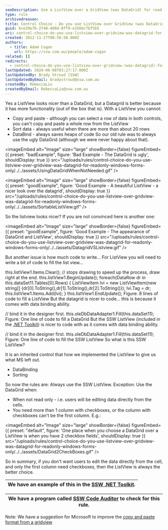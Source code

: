 ```yaml
---
seoDescription: Use a ListView over a GridView (was DataGrid) for read-only data display in Windows Forms applications to achieve a nicer look and improved functionality.
type: rule
archivedreason:
title: Control Choice - Do you use ListView over GridView (was DataGrid) for ReadOnly? (Windows Forms only)
guid: 6ce29e76-2f40-4d0d-8ff9-e156bcfbf5b5
uri: control-choice-do-you-use-listview-over-gridview-was-datagrid-for-readonly-windows-forms-only
created: 2012-11-27T08:50:58.000Z
authors:
  - title: Adam Cogan
    url: https://ssw.com.au/people/adam-cogan
related: []
redirects:
  - control-choice-do-you-use-listview-over-gridview-(was-datagrid)-for-readonly-(windows-forms-only)
lastUpdated: 2024-06-08T03:27:17.000Z
lastUpdatedBy: Brady Stroud [SSW]
lastUpdatedByEmail: bradystroud@ssw.com.au
createdBy: RebeccaLiu
createdByEmail: RebeccaLiu@ssw.com.au
---
```


Yes a ListView looks nicer than a DataGrid, but a Datagrid is better because it has more functionality (out of the box that is). With a ListView you cannot:

- Copy and paste - although you can select a row of data in both controls, you can't copy and paste a whole row from the ListView
- Sort data - always useful when there are more than about 20 rows
- DataBind - always saves heaps of code
So our old rule was to always use the ugly DataGrid (although we were never happy about that).

<imageEmbed
  alt="Image"
  size="large"
  showBorder={false}
  figureEmbed={{
    preset: "badExample",
    figure: 'Bad Example - The DataGrid is ugly',
    shouldDisplay: true
  }}
  src="/uploads/rules/control-choice-do-you-use-listview-over-gridview-was-datagrid-for-readonly-windows-forms-only/../../assets/UsingDataGridWhenNotNeeded.gif"
/>

<imageEmbed
  alt="Image"
  size="large"
  showBorder={false}
  figureEmbed={{
    preset: "goodExample",
    figure: 'Good Example - A beautiful ListView - a nicer look over the datagrid',
    shouldDisplay: true
  }}
  src="/uploads/rules/control-choice-do-you-use-listview-over-gridview-was-datagrid-for-readonly-windows-forms-only/../../assets/SortableListView.gif"
/>

So the listview looks nicer? If you are not convinced here is another one:

<imageEmbed
  alt="Image"
  size="large"
  showBorder={false}
  figureEmbed={{
    preset: "goodExample",
    figure: 'Good Example - The appearance of DataGrid and ListView',
    shouldDisplay: true
  }}
  src="/uploads/rules/control-choice-do-you-use-listview-over-gridview-was-datagrid-for-readonly-windows-forms-only/../../assets/DatagridVSListview.gif"
/>

But another issue is how much code to write... For ListView you will need to write a bit of code to fill the list view...

this.listView1.Items.Clear(); // stops drawing to speed up the process, draw right at the end. this.listView1.BeginUpdate(); foreach(DataRow dr in this.dataSet11.Tables[0].Rows) { ListViewItem lvi = new ListViewItem(new string[] {dr[0].ToString(),dr[1].ToString(),dr[2].ToString()}); lvi.Tag = dr; this.listView1.Items.Add(lvi); } this.listView1.EndUpdate();
Figure: 8 lines of code to fill a ListView
But the datagrid is nicer to code... this is because it comes with data binding ability.

// bind it in the designer first. this.oleDbDataAdapter1.Fill(this.dataSet11);
Figure: One line of code to fill a DataGrid
But the SSW ListView (included in the [.NET Toolkit](http://www.ssw.com.au/ssw/NETToolkit/)) is nicer to code with as it comes with data binding ability.

// bind it in the designer first. this.oleDbDataAdapter1.Fill(this.dataSet11);
Figure: One line of code to fill the SSW ListView
So what is this SSW ListView?

It is an inherited control that how we implemented the ListView to give us what MS left out.

- DataBinding
- Sorting

So now the rules are:
Always use the SSW ListView.
Exception: Use the DataGrid when:

- When not read only - i.e. users will be editing data directly from the cells.
- You need more than 1 column with checkboxes, or the column with checkboxes can't be the first column. E.g.:
  
<imageEmbed
  alt="Image"
  size="large"
  showBorder={false}
  figureEmbed={{
    preset: "default",
    figure: 'One place when you choose a DataGrid over a ListView is when you have 2 checkbox fields',
    shouldDisplay: true
  }}
  src="/uploads/rules/control-choice-do-you-use-listview-over-gridview-was-datagrid-for-readonly-windows-forms-only/../../assets/DataGrid2CheckBoxes.gif"
/>

So in summary, if you don't want users to edit the data directly from the cell, and only the first column need checkboxes, then the ListView is always the better choice.

| We have an example of this in the [SSW .NET Toolkit](http://www.ssw.com.au/ssw/NETToolkit/). |
| -------------------------------------------------------------------------------------------- |

| We have a program called [SSW Code Auditor](http://www.ssw.com.au/ssw/CodeAuditor/) to check for this rule. |
| ----------------------------------------------------------------------------------------------------------- |

Note: We have a suggestion for Microsoft to improve the [copy and paste format from a gridview](http://www.ssw.com.au/ssw/Standards/BetterSoftwareSuggestions/MSForm.aspx#DataGridsFormattingonCopy)
